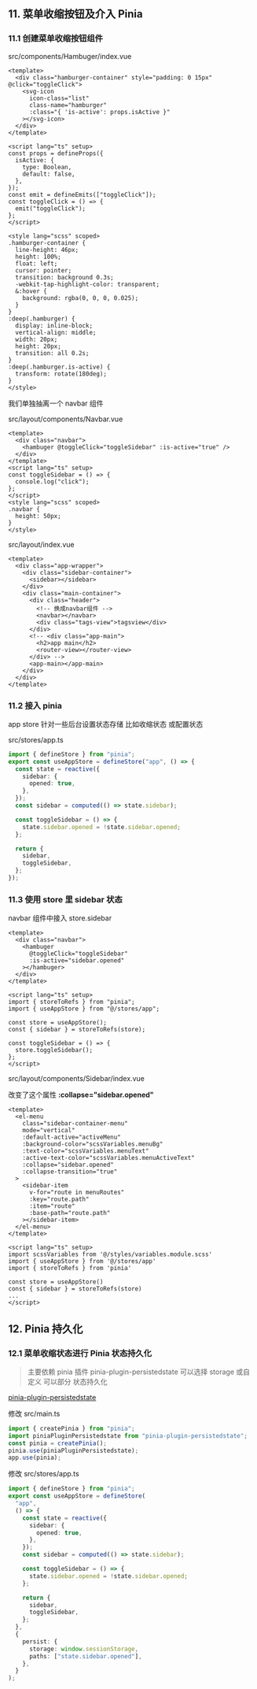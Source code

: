 ## 11. 菜单收缩按钮及介入 Pinia

### 11.1 创建菜单收缩按钮组件

src/components/Hambuger/index.vue

```vue
<template>
  <div class="hamburger-container" style="padding: 0 15px" @click="toggleClick">
    <svg-icon
      icon-class="list"
      class-name="hamburger"
      :class="{ 'is-active': props.isActive }"
    ></svg-icon>
  </div>
</template>

<script lang="ts" setup>
const props = defineProps({
  isActive: {
    type: Boolean,
    default: false,
  },
});
const emit = defineEmits(["toggleClick"]);
const toggleClick = () => {
  emit("toggleClick");
};
</script>

<style lang="scss" scoped>
.hamburger-container {
  line-height: 46px;
  height: 100%;
  float: left;
  cursor: pointer;
  transition: background 0.3s;
  -webkit-tap-highlight-color: transparent;
  &:hover {
    background: rgba(0, 0, 0, 0.025);
  }
}
:deep(.hamburger) {
  display: inline-block;
  vertical-align: middle;
  width: 20px;
  height: 20px;
  transition: all 0.2s;
}
:deep(.hamburger.is-active) {
  transform: rotate(180deg);
}
</style>
```

我们单独抽离一个 navbar 组件

src/layout/components/Navbar.vue

```vue
<template>
  <div class="navbar">
    <hambuger @toggleClick="toggleSidebar" :is-active="true" />
  </div>
</template>
<script lang="ts" setup>
const toggleSidebar = () => {
  console.log("click");
};
</script>
<style lang="scss" scoped>
.navbar {
  height: 50px;
}
</style>
```

src/layout/index.vue

```vue
<template>
  <div class="app-wrapper">
    <div class="sidebar-container">
      <sidebar></sidebar>
    </div>
    <div class="main-container">
      <div class="header">
        <!-- 换成navbar组件 -->
        <navbar></navbar>
        <div class="tags-view">tagsview</div>
      </div>
      <!-- <div class="app-main">
        <h2>app main</h2>
        <router-view></router-view>
      </div> -->
      <app-main></app-main>
    </div>
  </div>
</template>
```

### 11.2 接入 pinia

app store 针对一些后台设置状态存储 比如收缩状态 或配置状态

src/stores/app.ts

```ts
import { defineStore } from "pinia";
export const useAppStore = defineStore("app", () => {
  const state = reactive({
    sidebar: {
      opened: true,
    },
  });
  const sidebar = computed(() => state.sidebar);

  const toggleSidebar = () => {
    state.sidebar.opened = !state.sidebar.opened;
  };

  return {
    sidebar,
    toggleSidebar,
  };
});
```

### 11.3 使用 store 里 sidebar 状态

navbar 组件中接入 store.sidebar

```vue
<template>
  <div class="navbar">
    <hambuger
      @toggleClick="toggleSidebar"
      :is-active="sidebar.opened"
    ></hambuger>
  </div>
</template>

<script lang="ts" setup>
import { storeToRefs } from "pinia";
import { useAppStore } from "@/stores/app";

const store = useAppStore();
const { sidebar } = storeToRefs(store);

const toggleSidebar = () => {
  store.toggleSidebar();
};
</script>
```

src/layout/components/Sidebar/index.vue

改变了这个属性 **:collapse="sidebar.opened"**

```vue
<template>
  <el-menu
    class="sidebar-container-menu"
    mode="vertical"
    :default-active="activeMenu"
    :background-color="scssVariables.menuBg"
    :text-color="scssVariables.menuText"
    :active-text-color="scssVariables.menuActiveText"
    :collapse="sidebar.opened"
    :collapse-transition="true"
  >
    <sidebar-item
      v-for="route in menuRoutes"
      :key="route.path"
      :item="route"
      :base-path="route.path"
    ></sidebar-item>
  </el-menu>
</template>

<script lang="ts" setup>
import scssVariables from '@/styles/variables.module.scss'
import { useAppStore } from '@/stores/app'
import { storeToRefs } from 'pinia'

const store = useAppStore()
const { sidebar } = storeToRefs(store)
...
</script>
```

## 12. Pinia 持久化

### 12.1 菜单收缩状态进行 Pinia 状态持久化

> 主要依赖 pinia 插件 pinia-plugin-persistedstate 可以选择 storage 或自定义 可以部分
> 状态持久化

[pinia-plugin-persistedstate](https://github.com/prazdevs/pinia-plugin-persistedstate)

修改 src/main.ts

```ts
import { createPinia } from "pinia";
import piniaPluginPersistedstate from "pinia-plugin-persistedstate";
const pinia = createPinia();
pinia.use(piniaPluginPersistedstate);
app.use(pinia);
```

修改 src/stores/app.ts

```ts
import { defineStore } from "pinia";
export const useAppStore = defineStore(
  "app",
  () => {
    const state = reactive({
      sidebar: {
        opened: true,
      },
    });
    const sidebar = computed(() => state.sidebar);

    const toggleSidebar = () => {
      state.sidebar.opened = !state.sidebar.opened;
    };

    return {
      sidebar,
      toggleSidebar,
    };
  },
  {
    persist: {
      storage: window.sessionStorage,
      paths: ["state.sidebar.opened"],
    },
  }
);
```